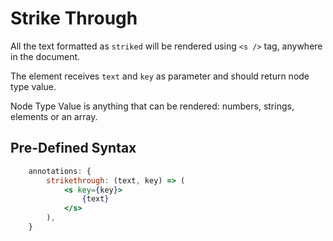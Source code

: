 
# Strike Through

All the text formatted as `striked` will be rendered using `<s />` tag, anywhere in the document.

The element receives `text` and `key` as parameter and should return node type value.

<Callout type="info" emoji="ℹ️">
  Node Type Value is anything that can be rendered: numbers, strings, elements or an array.
</Callout>

## Pre-Defined Syntax

```jsx
	annotations: {
		strikethrough: (text, key) => (
			<s key={key}>
				{text}
			</s>
		),
	}
```
